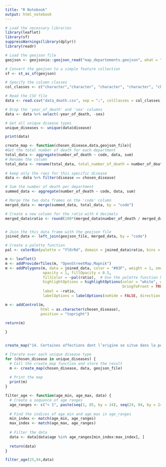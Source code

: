 ```yaml
---
title: "R Notebook"
output: html_notebook
---
```


```r

# Load the necessary libraries
library(leaflet)
library(sf)
suppressWarnings(library(dplyr))
library(readr)
```


```r
# Load the geojson file
geojson <- geojsonio::geojson_read("map_departements.geojson", what = "sp")

# Convert the geojson to a simple feature collection
sf <- st_as_sf(geojson)

# Specify the column classes
col_classes <- c("character","character", "character", "character", "character", "numeric")

# Read the CSV file
data <- read.csv("data_death.csv", sep = ";", colClasses = col_classes)

# Drop the 'year_of_death' and 'sex' columns
data <- data %>% select(-year_of_death, -sex)

# Get all unique disease types
unique_diseases <- unique(data$disease)

print(data)
```

```r
create_map <- function(chosen_disease,data,geojson_file){
#Get the total number of death for each department
total_data <- aggregate(number_of_death ~ code, data, sum)
# Rename the column
total_data <- rename(total_data, total_number_of_death = number_of_death)
  
# keep only the rows for this specific disease
data <- data %>% filter(disease == chosen_disease)

# Sum the number of death per department
summed_data <- aggregate(number_of_death ~ code, data, sum)

# Merge the two data frames on the 'code' column
merged_data <- merge(summed_data, total_data, by = "code")

# Create a new column for the ratio with 4 decimals
merged_data$ratio <- round(100*(merged_data$number_of_death / merged_data$total_number_of_death),2)


# Join the this data frame with the geojson file
joined_data <- left_join(geojson_file, merged_data, by = "code")

# Create a palette function
pal <- colorBin(palette = "YlOrRd", domain = joined_data$ratio, bins = 5)

m <- leaflet()
m <- addProviderTiles(m, "OpenStreetMap.Mapnik")
m <- addPolygons(m, data = joined_data, color = "#03F", weight = 1, smoothFactor = 0.5,
                 opacity = 1, fillOpacity = 0.5,
                 fillColor = ~pal(ratio),  # Use the palette function here
                 highlightOptions = highlightOptions(color = "white", weight = 2,
                                                     bringToFront = TRUE),
                 label = ~ratio,
                 labelOptions = labelOptions(noHide = FALSE, direction = 'auto'))

m <- addControl(m, 
                html = as.character(chosen_disease), 
                position = "topright")

return(m)
  
}



```


```r
create_map("14. Certaines affections dont l’origine se situe dans la période périnatale",data,geojson_file)

```

```r
# Iterate over each unique disease type
for (chosen_disease in unique_diseases) {
  # Call the create_map function and store the result
  m <- create_map(chosen_disease, data, geojson_file)
  
  # Print the map
  print(m)
}


```


```r
filter_age <- function(age_min, age_max, data) {
  # Create a sequence of age ranges
  age_ranges <- c("< 1", paste(seq(1, 85, by = 24), seq(24, 94, by = 24), sep = "-"), "95p")
  
  # Find the indices of age_min and age_max in age_ranges
  min_index <- match(age_min, age_ranges)
  max_index <- match(age_max, age_ranges)
  
  # Filter the data
  data <- data[data$age %in% age_ranges[min_index:max_index], ]
  
  return(data)
}

filter_age(25,94,data)

```



```r

```


```r

```